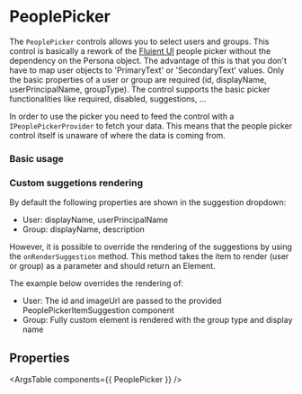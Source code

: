 
<Meta
	title="Components/PeoplePicker"
	component={PeoplePicker}
/>

# PeoplePicker

The `PeoplePicker` controls allows you to select users and groups.
This control is basically a rework of the [Fluient UI](https://developer.microsoft.com/en-us/fluentui#/controls/web/peoplepicker) people picker without the dependency on the Persona object.
The advantage of this is that you don't have to map user objects to 'PrimaryText' or 'SecondaryText' values.
Only the basic properties of a user or group are required (id, displayName, userPrincipalName, groupType).
The control supports the basic picker functionalities like required, disabled, suggestions, ...

In order to use the picker you need to feed the control with a `IPeoplePickerProvider` to fetch your data.
This means that the people picker control itself is unaware of where the data is coming from.

### Basic usage

<Canvas withToolbar={true}>
	<Story story={stories.Basic} name="Basic usage" />
</Canvas>

### Custom suggetions rendering

By default the following properties are shown in the suggestion dropdown:
 - User: displayName, userPrincipalName
 - Group: displayName, description

However, it is possible to override the rendering of the suggestions by using the `onRenderSuggestion` method.
This method takes the item to render (user or group) as a parameter and should return an Element.

The example below overrides the rendering of:
 - User: The id and imageUrl are passed to the provided PeoplePickerItemSuggestion component
 - Group: Fully custom element is rendered with the group type and display name

<Canvas withToolbar={true}>
	<Story story={stories.CustomSuggestionRender} name="Custom suggestion render" />
</Canvas>

## Properties

<ArgsTable components={{ PeoplePicker }} />
